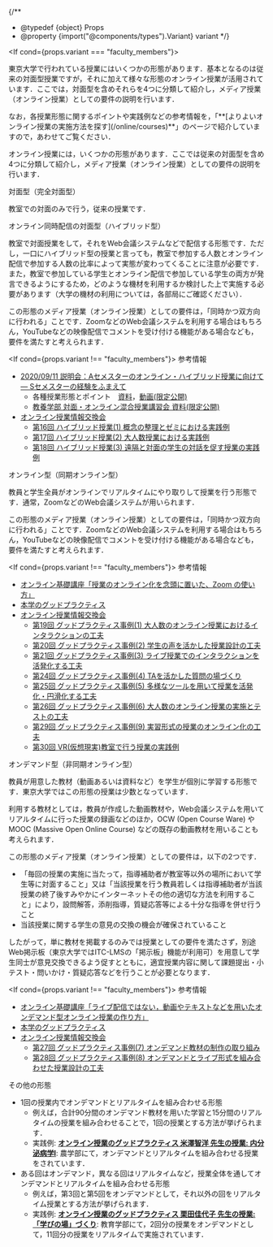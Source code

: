 
{/**
  * @typedef {object} Props
  * @property {import("@components/types").Variant} variant
  */}

<If cond={props.variant === "faculty_members"}>
  <p>東京大学で行われている授業にはいくつかの形態があります．基本となるのは従来の対面型授業ですが，それに加えて様々な形態のオンライン授業が活用されています．ここでは，対面型を含めそれらを4つに分類して紹介し，メディア授業（オンライン授業）としての要件の説明を行います．</p>
  <p>なお，各授業形態に関するポイントや実践例などの参考情報を，「**[よりよいオンライン授業の実施方法を探す](/online/courses)**」のページで紹介していますので，あわせてご覧ください．</p>
  <p slot="else">オンライン授業には，いくつかの形態があります．ここでは従来の対面型を含め4つに分類して紹介し，メディア授業（オンライン授業）としての要件の説明を行います．</p>
</If>

<Heading variant={props.variant} base={3}>対面型（完全対面型）</Heading>

教室での対面のみで行う，従来の授業です．

<Heading variant={props.variant} base={3}>オンライン同時配信の対面型（ハイブリッド型）</Heading>

教室で対面授業をして，それをWeb会議システムなどで配信する形態です．ただし，一口にハイブリッド型の授業と言っても，教室で参加する人数とオンライン配信で参加する人数の比率によって実態が変わってくることに注意が必要です．また，教室で参加している学生とオンライン配信で参加している学生の両方が発言できるようにするため，どのような機材を利用するか検討した上で実施する必要があります（大学の機材の利用については，各部局にご確認ください）．

この形態のメディア授業（オンライン授業）としての要件は，「同時かつ双方向に行われる」ことです．ZoomなどのWeb会議システムを利用する場合はもちろん，YouTubeなどの映像配信でコメントを受け付ける機能がある場合なども，要件を満たすと考えられます．

<If cond={props.variant !== "faculty_members"}>
  <Heading variant={props.variant} base={4}>参考情報</Heading>

  * [2020/09/11 説明会：Aセメスターのオンライン・ハイブリッド授業に向けて ― Sセメスターの経験をふまえて](/events/2020-09-11/)
      * 各種授業形態とポイント　[資料](/events/2020-09-11/slides/04-course-types.pdf)，[動画(限定公開)](https://www.youtube.com/watch?v=O2g44UTeiwU)
      * [教養学部 対面・オンライン混合授業講習会 資料(限定公開)](https://drive.google.com/file/d/12gpNprhRGoIBs1atdGoPSLmKQH4JKEDq/view)
  * [オンライン授業情報交換会](/events/luncheon/)
      * [第16回 ハイブリッド授業(1) 概念の整理とゼミにおける実践例](/events/luncheon/2020-10-20/)
      * [第17回 ハイブリッド授業(2) 大人数授業における実践例](/events/luncheon/2020-10-29/)
      * [第18回 ハイブリッド授業(3) 遠隔と対面の学生の対話を促す授業の実践例](/events/luncheon/2020-11-06/)
</If>

<Heading variant={props.variant} base={3}>オンライン型（同期オンライン型）</Heading>

教員と学生全員がオンラインでリアルタイムにやり取りして授業を行う形態です．通常，ZoomなどのWeb会議システムが用いられます．

この形態のメディア授業（オンライン授業）としての要件は，「同時かつ双方向に行われる」ことです．ZoomなどのWeb会議システムを利用する場合はもちろん，YouTubeなどの映像配信でコメントを受け付ける機能がある場合なども，要件を満たすと考えられます．

<If cond={props.variant !== "faculty_members"}>
  <Heading variant={props.variant} base={4}>参考情報</Heading>

  * [オンライン基礎講座「授業のオンライン化を念頭に置いた、Zoom の使い方」](/events/2020-03-19/)
  * [本学のグッドプラクティス](/good-practice/)
  * [オンライン授業情報交換会](/events/luncheon/)
    * [第19回 グッドプラクティス事例(1) 大人数のオンライン授業におけるインタラクションの工夫](/events/luncheon/2020-11-10/)
    * [第20回 グッドプラクティス事例(2) 学生の声を活かした授業設計の工夫](/events/luncheon/2020-11-18/)
    * [第21回 グッドプラクティス事例(3) ライブ授業でのインタラクションを活発化する工夫](/events/luncheon/2020-11-27/)
    * [第24回 グッドプラクティス事例(4) TAを活かした質問の場づくり](/events/luncheon/2020-12-15/)
    * [第25回 グッドプラクティス事例(5) 多様なツールを用いて授業を活発化・円滑化する工夫](/events/luncheon/2020-12-23/)
    * [第26回 グッドプラクティス事例(6) 大人数のオンライン授業の実施とテストの工夫](/events/luncheon/2021-01-15/)
    * [第29回 グッドプラクティス事例(9) 実習形式の授業のオンライン化の工夫](/events/luncheon/2021-02-03/)
    * [第30回 VR(仮想現実)教室で行う授業の実践例](/events/luncheon/2021-02-10/)
</If>

<Heading variant={props.variant} base={3}>オンデマンド型（非同期オンライン型）</Heading>

教員が用意した教材（動画あるいは資料など）を学生が個別に学習する形態です．東京大学ではこの形態の授業は少数となっています．

利用する教材としては，教員が作成した動画教材や，Web会議システムを用いてリアルタイムに行った授業の録画などのほか，OCW (Open Course Ware) やMOOC (Massive Open Online Course) などの既存の動画教材を用いることも考えられます．

この形態のメディア授業（オンライン授業）としての要件は，以下の2つです．

- 「毎回の授業の実施に当たって，指導補助者が教室等以外の場所において学生等に対面すること」又は「当該授業を行う教員若しくは指導補助者が当該授業の終了後すみやかにインターネットその他の適切な方法を利用すること」により，設問解答，添削指導，質疑応答等による十分な指導を併せ行うこと
- 当該授業に関する学生の意見の交換の機会が確保されていること

したがって，単に教材を掲載するのみでは授業としての要件を満たさず，別途Web掲示板（東京大学ではITC-LMSの「掲示板」機能が利用可）を用意して学生同士が意見交換できるよう促すとともに，適宜授業内容に関して課題提出・小テスト・問いかけ・質疑応答などを行うことが必要となります．

<If cond={props.variant !== "faculty_members"}>
  <Heading variant={props.variant} base={4}>参考情報</Heading>

  * [オンライン基礎講座「ライブ配信ではない，動画やテキストなどを用いたオンデマンド型オンライン授業の作り方」](/events/2020-03-27/)
  * [本学のグッドプラクティス](/good-practice/)
  * [オンライン授業情報交換会](/events/luncheon/)
      * [第27回 グッドプラクティス事例(7) オンデマンド教材の制作の取り組み](/events/luncheon/2021-01-20/)
      * [第28回 グッドプラクティス事例(8) オンデマンドとライブ形式を組み合わせた授業設計の工夫](/events/luncheon/2021-01-28/)

  <Heading variant={props.variant} base={3}>その他の形態</Heading>

  * 1回の授業内でオンデマンドとリアルタイムを組み合わせる形態
      * 例えば，合計90分間のオンデマンド教材を用いた学習と15分間のリアルタイムの授業を組み合わせることで，1回の授業とする方法が挙げられます．
      * 実践例: **[オンライン授業のグッドプラクティス 米澤智洋 先生の授業: 内分泌病学Ⅰ](/good-practice/interview/yonezawa)**: 農学部にて，オンデマンドとリアルタイムを組み合わせる授業をされています．
  * ある回はオンデマンド，異なる回はリアルタイムなど，授業全体を通してオンデマンドとリアルタイムを組み合わせる形態
      * 例えば，第3回と第5回をオンデマンドとして，それ以外の回をリアルタイム授業とする方法が挙げられます．
      * 実践例: **[オンライン授業のグッドプラクティス 栗田佳代子 先生の授業: 「学びの場」づくり](/good-practice/interview/kurita)**: 教育学部にて，2回分の授業をオンデマンドとして，11回分の授業をリアルタイムで実施されています．
</If>
